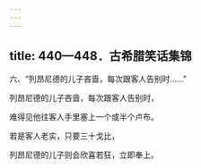 ```yaml
---
---
---
```

title: 440—448．古希腊笑话集锦
---



六、“列昂尼德的儿子吝啬，每次跟客人告别时……”


列昂尼德的儿子吝啬，每次跟客人告别时，

难得见他往客人手里塞上一个或半个卢布。

若是客人老实，只要三十戈比，

列昂尼德的儿子则会欣喜若狂，立即奉上。